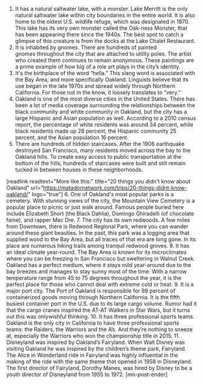 1. It has a natural saltwater lake, with a monster.
Lake Merritt is the only natural saltwater lake within city boundaries in the entire world. It is also home to the oldest U.S. wildlife refuge, which was designated in 1870. This lake has its very own monster called the Oak-ness Monster, that has been appearing there since the 1940s. The best spot to catch a glimpse of this creature is from the docks at the Lake Chalet Restaurant.
2. It is inhabited by gnomes.
There are hundreds of painted gnomes throughout the city that are attached to utility poles. The artist who created them continues to remain anonymous. These paintings are a prime example of how big of a role art plays in the city’s identity.
3. It's the birthplace of the word “hella.”
This slang word is associated with the Bay Area, and more specifically Oakland. Linguists believe that its use began in the late 1970s and spread widely through Northern California. For those not in the know, it loosely translates to “very.”
4. Oakland is one of the most diverse cities in the United States.
There has been a lot of media coverage surrounding the relationships between the black community and white community in Oakland, but the city has a large Hispanic and Asian population as well. According to a 2010 census report, the percentage of white residents was around 34 percent, while black residents made up 28 percent, the Hispanic community 25 percent, and the Asian population 16 percent.
5. There are hundreds of hidden staircases.
After the 1906 earthquake destroyed San Francisco, many residents moved across the bay to the Oakland hills. To create easy access to public transportation at the bottom of the hills, hundreds of staircases were built and still remain tucked in between houses in these neighborhoods.

[readlink readtext="More like this:" title="20 things you didn't know about Oakland" url="https://matadornetwork.com/trips/20-things-didnt-know-oakland/" logo="true"]
6. One of Oakland's most popular parks is a cemetery.
With stunning views of the city, the Mountain View Cemetery is a popular place to picnic or just walk around. Famous people buried here include Elizabeth Short (the Black Dahlia), Domingo Ghiradelli (of chocolate fame), and rapper Mac Dre.
7. The city has its own redwoods.
A few miles from Downtown, there is Redwood Regional Park, where you can wander around these giant beauties. In the past, this park was a logging area that supplied wood to the Bay Area, but all traces of that era are long gone. In its place are numerous hiking trails among tranquil redwood groves.
8. It has an ideal climate year-round.
The Bay Area is known for its microclimates where you can be freezing in San Francisco but sweltering in Walnut Creek. Oakland has a perfect medium, where it stays mild year-around due to the bay breezes and manages to stay sunny most of the time. With a narrow temperature range from 45 to 75 degrees throughout the year, it is the perfect place for those who cannot deal with extreme cold or heat.
9. It is a major port city.
The Port of Oakland is responsible for 99 percent of containerized goods moving through Northern California. It is the fifth busiest container port in the U.S. due to its large cargo volume. Rumor had it that the cargo cranes inspired the AT-AT Walkers in Star Wars, but it turns out this was onlywishful thinking.
10. It has three professional sports teams.
Oakland is the only city in California to have three professional sports teams: the Raiders, the Warriors and the A’s. And they’re nothing to sneeze at, especially the Warriors who won the championship title in 2015.
11. Disneyland was inspired by Oakland’s Fairyland.
When Walt Disney was visiting Oakland he was inspired by the children’s theme park, Fairyland. The Alice in Wonderland ride in Fairyland was highly influential in the making of the ride with the same theme that opened in 1958 in Disneyland. The first director of Fairyland, Dorothy Manes, was hired by Disney to be a youth director of Disneyland from 1955 to 1972. [mn-post-ender]